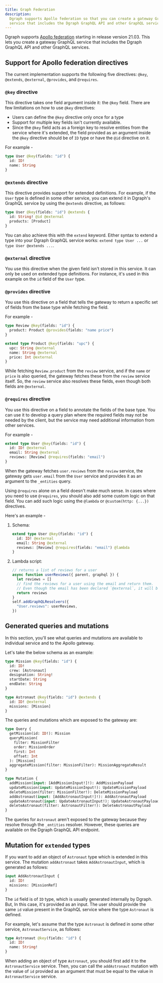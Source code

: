 ```yaml
---
title: Graph Federation
description:
  Dgraph supports Apollo federation so that you can create a gateway GraphQL
  service that includes the Dgraph GraphQL API and other GraphQL services
---
```



<DgraphWIP />

Dgraph supports
[Apollo federation](https://www.apollographql.com/docs/federation/) starting in
release version 21.03. This lets you create a gateway GraphQL service that
includes the Dgraph GraphQL API and other GraphQL services.

## Support for Apollo federation directives

The current implementation supports the following five directives: `@key`,
`@extends`, `@external`, `@provides`, and `@requires`.

### `@key` directive

This directive takes one field argument inside it: the `@key` field. There are
few limitations on how to use `@key` directives:

- Users can define the `@key` directive only once for a type
- Support for multiple key fields isn't currently available.
- Since the `@key` field acts as a foreign key to resolve entities from the
  service where it's extended, the field provided as an argument inside the
  `@key` directive should be of `ID` type or have the `@id` directive on it.

For example -

```graphql
type User @key(fields: "id") {
  id: ID!
  name: String
}
```

### `@extends` directive

This directive provides support for extended definitions. For example, if the
`User` type is defined in some other service, you can extend it in Dgraph's
GraphQL service by using the `@extends` directive, as follows:

```graphql
type User @key(fields: "id") @extends {
  id: String! @id @external
  products: [Product]
}
```

You can also achieve this with the `extend` keyword. Either syntax to extend a
type into your Dgraph GraphQL service works: `extend type User ...` or
`type User @extends ...`.

### `@external` directive

You use this directive when the given field isn't stored in this service. It can
only be used on extended type definitions. For instance, it's used in this
example on the `id` field of the `User` type.

### `@provides` directive

You use this directive on a field that tells the gateway to return a specific
set of fields from the base type while fetching the field.

For example -

```graphql
type Review @key(fields: "id") {
  product: Product @provides(fields: "name price")
}

extend type Product @key(fields: "upc") {
  upc: String @external
  name: String @external
  price: Int @external
}
```

While fetching `Review.product` from the `review` service, and if the `name` or
`price` is also queried, the gateway fetches these from the `review` service
itself. So, the `review` service also resolves these fields, even though both
fields are `@external`.

### `@requires` directive

You use this directive on a field to annotate the fields of the base type. You
can use it to develop a query plan where the required fields may not be needed
by the client, but the service may need additional information from other
services.

For example -

```graphql
extend type User @key(fields: "id") {
  id: ID! @external
  email: String @external
  reviews: [Review] @requires(fields: "email")
}
```

When the gateway fetches `user.reviews` from the `review` service, the gateway
gets `user.email` from the `User` service and provides it as an argument to the
`_entities` query.

Using `@requires` alone on a field doesn't make much sense. In cases where you
need to use `@requires`, you should also add some custom logic on that field.
You can add such logic using the `@lambda` or `@custom(http: {...})` directives.

Here's an example -

1. Schema:

   ```graphql
   extend type User @key(fields: "id") {
     id: ID! @external
     email: String @external
     reviews: [Review] @requires(fields: "email") @lambda
   }
   ```

2. Lambda script:

   ```js
   // returns a list of reviews for a user
   async function userReviews({ parent, graphql }) {
     let reviews = []
     // find the reviews for a user using the email and return them.
     // Even though the email has been declared `@external`, it will be available as `parent.email` as it's mentioned in `@requires`.
     return reviews
   }
   self.addGraphQLResolvers({
     "User.reviews": userReviews,
   })
   ```

## Generated queries and mutations

In this section, you'll see what queries and mutations are available to
individual service and to the Apollo gateway.

Let's take the below schema as an example:

```graphql
type Mission @key(fields: "id") {
  id: ID!
  crew: [Astronaut]
  designation: String!
  startDate: String
  endDate: String
}

type Astronaut @key(fields: "id") @extends {
  id: ID! @external
  missions: [Mission]
}
```

The queries and mutations which are exposed to the gateway are:

```graphql
type Query {
  getMission(id: ID!): Mission
  queryMission(
    filter: MissionFilter
    order: MissionOrder
    first: Int
    offset: Int
  ): [Mission]
  aggregateMission(filter: MissionFilter): MissionAggregateResult
}

type Mutation {
  addMission(input: [AddMissionInput!]!): AddMissionPayload
  updateMission(input: UpdateMissionInput!): UpdateMissionPayload
  deleteMission(filter: MissionFilter!): DeleteMissionPayload
  addAstronaut(input: [AddAstronautInput!]!): AddAstronautPayload
  updateAstronaut(input: UpdateAstronautInput!): UpdateAstronautPayload
  deleteAstronaut(filter: AstronautFilter!): DeleteAstronautPayload
}
```

The queries for `Astronaut` aren't exposed to the gateway because they resolve
through the `_entities` resolver. However, these queries are available on the
Dgraph GraphQL API endpoint.

## Mutation for `extended` types

If you want to add an object of `Astronaut` type which is extended in this
service. The mutation `addAstronaut` takes `AddAstronautInput`, which is
generated as follows:

```graphql
input AddAstronautInput {
  id: ID!
  missions: [MissionRef]
}
```

The `id` field is of `ID` type, which is usually generated internally by Dgraph.
But, In this case, it's provided as an input. The user should provide the same
`id` value present in the GraphQL service where the type `Astronaut` is defined.

For example, let's assume that the type `Astronaut` is defined in some other
service, `AstronautService`, as follows:

```graphql
type Astronaut @key(fields: "id") {
  id: ID!
  name: String!
}
```

When adding an object of type `Astronaut`, you should first add it to the
`AstronautService` service. Then, you can call the `addAstronaut` mutation with
the value of `id` provided as an argument that must be equal to the value in
`AstronautService` service.
